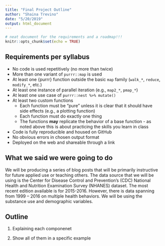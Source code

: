 ```yaml
---
title: "Final Project Outline"
author: "Shaina Trevino"
date: "5/20/2019"
output: html_document
---
```


```r
# neat document for the requirements and a roadmap!!!
knitr::opts_chunk$set(echo = TRUE)
```
## Requirements per syllabus

* No code is used repetitively (no more than twice)
* More than one variant of `purrr::map` is used 
* At least one {purrr} function outside the basic `map` family (`walk_*`, 
  `reduce`, `modify_*`, etc.) 
* At least one instance of parallel iteration (e.g., `map2_*`, `pmap_*`) 
* At least one use case of `purrr::nest %>% mutate()` 
* At least two custom functions 
	+ Each function must be "pure" unless it is clear that it should have side 
	  effects (e.g., a plotting function)
  + Each function must do exactly one thing
  + The functions **may** replicate the behavior of a base function - as noted 
    above this is about practicing the skills you learn in class
* Code is fully reproducible and housed on GitHub 
* No obvious errors in chosen output format 
* Deployed on the web and shareable through a link 

## What we said we were going to do

We will be producing a series of blog posts that will be primarily instructive for future applied use or teaching others. The data source that we will be using is the Center for Disease Control and Prevention's (CDC) National Health and Nutrition Examination Survey (NHANES) dataset. The most recent edition available is for 2015-2016. However, there is data spanning from 1999 – 2016 on multiple health behaviors. We will be using the substance use and demographic variables.

## Outline

1. Explaining each componenet

2. Show all of them in a specific example
